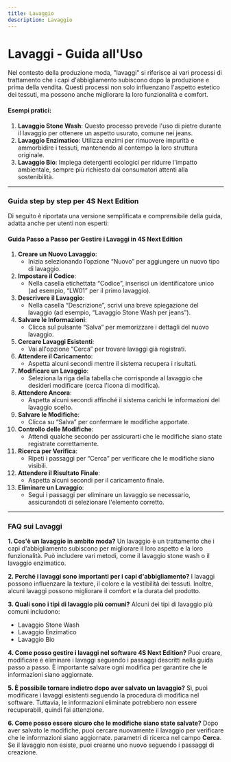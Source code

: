 ```yaml
---
title: Lavaggio
description: Lavaggio
---
```


# Lavaggi - Guida all'Uso

Nel contesto della produzione moda, "lavaggi" si riferisce ai vari processi di trattamento che i capi d'abbigliamento subiscono dopo la produzione e prima della vendita. Questi processi non solo influenzano l'aspetto estetico dei tessuti, ma possono anche migliorare la loro funzionalità e comfort.

#### Esempi pratici:

1. **Lavaggio Stone Wash**: Questo processo prevede l'uso di pietre durante il lavaggio per ottenere un aspetto usurato, comune nei jeans.
2. **Lavaggio Enzimatico**: Utilizza enzimi per rimuovere impurità e ammorbidire i tessuti, mantenendo al contempo la loro struttura originale.
3. **Lavaggio Bio**: Impiega detergenti ecologici per ridurre l'impatto ambientale, sempre più richiesto dai consumatori attenti alla sostenibilità.

***

### Guida step by step per 4S Next Edition

Di seguito è riportata una versione semplificata e comprensibile della guida, adatta anche per utenti non esperti:

#### Guida Passo a Passo per Gestire i Lavaggi in 4S Next Edition

1. **Creare un Nuovo Lavaggio**:
   * Inizia selezionando l’opzione “Nuovo” per aggiungere un nuovo tipo di lavaggio.
2. **Impostare il Codice**:
   * Nella casella etichettata “Codice”, inserisci un identificatore unico (ad esempio, “LW01” per il primo lavaggio).
3. **Descrivere il Lavaggio**:
   * Nella casella “Descrizione”, scrivi una breve spiegazione del lavaggio (ad esempio, “Lavaggio Stone Wash per jeans”).
4. **Salvare le Informazioni**:
   * Clicca sul pulsante “Salva” per memorizzare i dettagli del nuovo lavaggio.
5. **Cercare Lavaggi Esistenti**:
   * Vai all'opzione “Cerca” per trovare lavaggi già registrati.
6. **Attendere il Caricamento**:
   * Aspetta alcuni secondi mentre il sistema recupera i risultati.
7. **Modificare un Lavaggio**:
   * Seleziona la riga della tabella che corrisponde al lavaggio che desideri modificare (cerca l'icona di modifica).
8. **Attendere Ancora**:
   * Aspetta alcuni secondi affinché il sistema carichi le informazioni del lavaggio scelto.
9. **Salvare le Modifiche**:
   * Clicca su “Salva” per confermare le modifiche apportate.
10. **Controllo delle Modifiche**:
    * Attendi qualche secondo per assicurarti che le modifiche siano state registrate correttamente.
11. **Ricerca per Verifica**:
    * Ripeti i passaggi per “Cerca” per verificare che le modifiche siano visibili.
12. **Attendere il Risultato Finale**:
    * Aspetta alcuni secondi per il caricamento finale.
13. **Eliminare un Lavaggio**:
    * Segui i passaggi per eliminare un lavaggio se necessario, assicurandoti di selezionare l'elemento corretto.

***

### FAQ sui Lavaggi

**1. Cos'è un lavaggio in ambito moda?**
Un lavaggio è un trattamento che i capi d'abbigliamento subiscono per migliorare il loro aspetto e la loro funzionalità. Può includere vari metodi, come il lavaggio stone wash o il lavaggio enzimatico.

**2. Perché i lavaggi sono importanti per i capi d'abbigliamento?**
I lavaggi possono influenzare la texture, il colore e la vestibilità dei tessuti. Inoltre, alcuni lavaggi possono migliorare il comfort e la durata del prodotto.

**3. Quali sono i tipi di lavaggio più comuni?**
Alcuni dei tipi di lavaggio più comuni includono:

* Lavaggio Stone Wash
* Lavaggio Enzimatico
* Lavaggio Bio

**4. Come posso gestire i lavaggi nel software 4S Next Edition?**
Puoi creare, modificare e eliminare i lavaggi seguendo i passaggi descritti nella guida passo a passo. È importante salvare ogni modifica per garantire che le informazioni siano aggiornate.

**5. È possibile tornare indietro dopo aver salvato un lavaggio?**
Sì, puoi modificare i lavaggi esistenti seguendo la procedura di modifica nel software. Tuttavia, le informazioni eliminate potrebbero non essere recuperabili, quindi fai attenzione.

**6. Come posso essere sicuro che le modifiche siano state salvate?**
Dopo aver salvato le modifiche, puoi cercare nuovamente il lavaggio per verificare che le informazioni siano aggiornate. parametri di ricerca nel campo **Cerca**. Se il lavaggio non esiste, puoi crearne uno nuovo seguendo i passaggi di creazione.